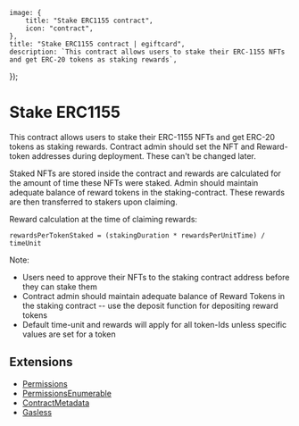 
	image: {
		title: "Stake ERC1155 contract",
		icon: "contract",
	},
	title: "Stake ERC1155 contract | egiftcard",
	description: `This contract allows users to stake their ERC-1155 NFTs and get ERC-20 tokens as staking rewards`,
});

# Stake ERC1155

This contract allows users to stake their ERC-1155 NFTs and get ERC-20 tokens as staking rewards. Contract admin should set the NFT and Reward-token addresses during deployment. These can't be changed later.

Staked NFTs are stored inside the contract and rewards are calculated for the amount of time these NFTs were staked. Admin should maintain adequate balance of reward tokens in the staking-contract. These rewards are then transferred to stakers upon claiming.

Reward calculation at the time of claiming rewards:

`rewardsPerTokenStaked = (stakingDuration * rewardsPerUnitTime) / timeUnit`

Note:

- Users need to approve their NFTs to the staking contract address before they can stake them
- Contract admin should maintain adequate balance of Reward Tokens in the staking contract -- use the deposit function for depositing reward tokens
- Default time-unit and rewards will apply for all token-Ids unless specific values are set for a token

## Extensions

- [Permissions](/contracts/build/extensions/general/Permissions)
- [PermissionsEnumerable](/contracts/build/extensions/general/PermissionsEnumerable)
- [ContractMetadata](/contracts/build/extensions/general/ContractMetadata)
- [Gasless](/contracts/build/extensions)
